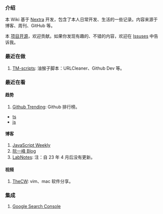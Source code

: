 ### 介绍

本 Wiki 基于 [Nextra](./Website/Nextra.mdx) 开发，包含了本人日常开发、生活的一些记录。内容来源于博客、周刊、GitHub 等。

本 [项目开源](https://github.com/try-to-fly/wiki)，欢迎贡献。如果你发现有趣的、不错的内容，欢迎在 [Issuses](https://github.com/try-to-fly/wiki/issues) 中告诉我。

### 最近在做

1. [TM-scripts](https://github.com/try-to-fly/TM-scripts): 油猴子脚本：URLCleaner、Github Dev 等。

### 最近在看

#### 趋势

1.  [Github Trending](https://github.com/trending): Github 排行榜。

- [ts](https://github.com/trending/typescript?since=daily)
- [js](https://github.com/trending/javascript?since=daily)

#### 博客

1. [JavaScript Weekly](https://javascriptweekly.com/)
2. [阮一峰 Blog](https://www.ruanyifeng.com/blog/)
3. [LabNotes](https://labnotes.org/): 注：自 23 年 4 月后没有更新。

#### 视频

1. [TheCW](https://space.bilibili.com/13081489/): vim、mac 软件分享。

### 集成

1. [Google Search Console](https://search.google.com/search-console)

